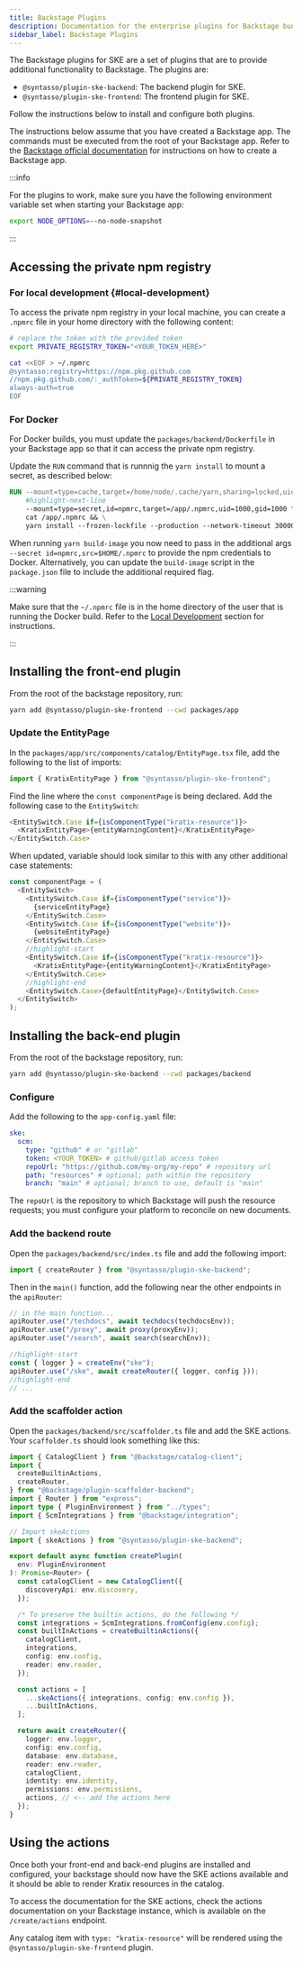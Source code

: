 ```yaml
---
title: Backstage Plugins
description: Documentation for the enterprise plugins for Backstage bundled with SKE.
sidebar_label: Backstage Plugins
---
```


The Backstage plugins for SKE are a set of plugins that are to provide additional
functionality to Backstage. The plugins are:

- `@syntasso/plugin-ske-backend`: The backend plugin for SKE.
- `@syntasso/plugin-ske-frontend`: The frontend plugin for SKE.

Follow the instructions below to install and configure both plugins.

The instructions below assume that you have created a Backstage app. The
commands must be executed from the root of your Backstage app. Refer to the
[Backstage official documentation](https://backstage.io/docs/getting-started)
for instructions on how to create a Backstage app.

:::info

For the plugins to work, make sure you have the following environment variable set when
starting your Backstage app:

```bash
export NODE_OPTIONS=--no-node-snapshot
```

:::

## Accessing the private npm registry

### For local development {#local-development}

To access the private npm registry in your local machine, you can create a
`.npmrc` file in your home directory with the following content:

```bash
# replace the token with the provided token
export PRIVATE_REGISTRY_TOKEN="<YOUR_TOKEN_HERE>"

cat <<EOF > ~/.npmrc
@syntasso:registry=https://npm.pkg.github.com
//npm.pkg.github.com/:_authToken=${PRIVATE_REGISTRY_TOKEN}
always-auth=true
EOF
```

### For Docker

For Docker builds, you must update the `packages/backend/Dockerfile` in your Backstage
app so that it can access the private npm registry.

Update the `RUN` command that is runnnig the `yarn install` to mount a secret, as
described below:

```Dockerfile
RUN --mount=type=cache,target=/home/node/.cache/yarn,sharing=locked,uid=1000,gid=1000 \
    #highlight-next-line
    --mount=type=secret,id=npmrc,target=/app/.npmrc,uid=1000,gid=1000 \
    cat /app/.npmrc && \
    yarn install --frozen-lockfile --production --network-timeout 300000
```

When running `yarn build-image` you now need to pass in the additional args
`--secret id=npmrc,src=$HOME/.npmrc` to provide the npm credentials to Docker.
Alternatively, you can update the `build-image` script in the `package.json`
file to include the additional required flag.

:::warning

Make sure that the `~/.npmrc` file is in the home directory of the user that is running
the Docker build. Refer to the [Local Development](#local-development) section for instructions.

:::

## Installing the front-end plugin

From the root of the backstage repository, run:

```bash
yarn add @syntasso/plugin-ske-frontend --cwd packages/app
```

### Update the EntityPage

In the `packages/app/src/components/catalog/EntityPage.tsx` file, add the following to the list of imports:

```typescript
import { KratixEntityPage } from "@syntasso/plugin-ske-frontend";
```

Find the line where the `const componentPage` is being declared. Add the following case
to the `EntitySwitch`:

```typescript
<EntitySwitch.Case if={isComponentType("kratix-resource")}>
  <KratixEntityPage>{entityWarningContent}</KratixEntityPage>
</EntitySwitch.Case>
```

When updated, variable should look similar to this with any other additional case statements:

```typescript
const componentPage = (
  <EntitySwitch>
    <EntitySwitch.Case if={isComponentType("service")}>
      {serviceEntityPage}
    </EntitySwitch.Case>
    <EntitySwitch.Case if={isComponentType("website")}>
      {websiteEntityPage}
    </EntitySwitch.Case>
    //highlight-start
    <EntitySwitch.Case if={isComponentType("kratix-resource")}>
      <KratixEntityPage>{entityWarningContent}</KratixEntityPage>
    </EntitySwitch.Case>
    //highlight-end
    <EntitySwitch.Case>{defaultEntityPage}</EntitySwitch.Case>
  </EntitySwitch>
);
```

## Installing the back-end plugin

From the root of the backstage repository, run:

```bash
yarn add @syntasso/plugin-ske-backend --cwd packages/backend
```

### Configure

Add the following to the `app-config.yaml` file:

```yaml
ske:
  scm:
    type: "github" # or "gitlab"
    token: <YOUR_TOKEN> # github/gitlab access token
    repoUrl: "https://github.com/my-org/my-repo" # repository url
    path: "resources" # optional; path within the repository
    branch: "main" # optional; branch to use, default is "main"
```

The `repoUrl` is the repository to which Backstage will push the resource
requests; you must configure your platform to reconcile on new documents.

### Add the backend route

Open the `packages/backend/src/index.ts` file and add the following import:

```typescript
import { createRouter } from "@syntasso/plugin-ske-backend";
```

Then in the `main()` function, add the following near the other endpoints in the `apiRouter`:

```typescript
// in the main function...
apiRouter.use("/techdocs", await techdocs(techdocsEnv));
apiRouter.use("/proxy", await proxy(proxyEnv));
apiRouter.use("/search", await search(searchEnv));

//highlight-start
const { logger } = createEnv("ske");
apiRouter.use("/ske", await createRouter({ logger, config }));
//highlight-end
// ...
```

### Add the scaffolder action

Open the `packages/backend/src/scaffolder.ts` file and add the SKE actions. Your
`scaffolder.ts` should look something like this:

```typescript
import { CatalogClient } from "@backstage/catalog-client";
import {
  createBuiltinActions,
  createRouter,
} from "@backstage/plugin-scaffolder-backend";
import { Router } from "express";
import type { PluginEnvironment } from "../types";
import { ScmIntegrations } from "@backstage/integration";

// Import skeActions
import { skeActions } from "@syntasso/plugin-ske-backend";

export default async function createPlugin(
  env: PluginEnvironment
): Promise<Router> {
  const catalogClient = new CatalogClient({
    discoveryApi: env.discovery,
  });

  /* To preserve the builtin actions, do the following */
  const integrations = ScmIntegrations.fromConfig(env.config);
  const builtInActions = createBuiltinActions({
    catalogClient,
    integrations,
    config: env.config,
    reader: env.reader,
  });

  const actions = [
    ...skeActions({ integrations, config: env.config }),
    ...builtInActions,
  ];

  return await createRouter({
    logger: env.logger,
    config: env.config,
    database: env.database,
    reader: env.reader,
    catalogClient,
    identity: env.identity,
    permissions: env.permissions,
    actions, // <-- add the actions here
  });
}
```

## Using the actions

Once both your front-end and back-end plugins are installed and configured, your
backstage should now have the SKE actions available and it should be able to render
Kratix resources in the catalog.

To access the documentation for the SKE actions, check the actions documentation
on your Backstage instance, which is available on the `/create/actions`
endpoint.

Any catalog item with `type: "kratix-resource"` will be rendered using the
`@syntasso/plugin-ske-frontend` plugin.

